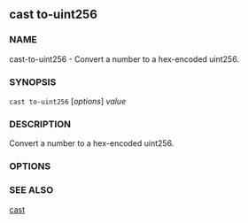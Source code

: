 
## cast to-uint256

### NAME

cast-to-uint256 - Convert a number to a hex-encoded uint256.

### SYNOPSIS

`cast to-uint256` [*options*] _value_

### DESCRIPTION

Convert a number to a hex-encoded uint256.

### OPTIONS

<CommonOptions />

### SEE ALSO

[cast](/reference/cast/cast.mdx)
